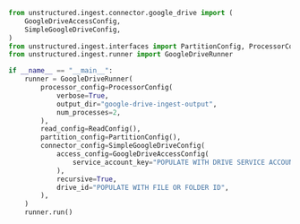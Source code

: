 ```python Python
from unstructured.ingest.connector.google_drive import (
    GoogleDriveAccessConfig,
    SimpleGoogleDriveConfig,
)
from unstructured.ingest.interfaces import PartitionConfig, ProcessorConfig, ReadConfig
from unstructured.ingest.runner import GoogleDriveRunner

if __name__ == "__main__":
    runner = GoogleDriveRunner(
        processor_config=ProcessorConfig(
            verbose=True,
            output_dir="google-drive-ingest-output",
            num_processes=2,
        ),
        read_config=ReadConfig(),
        partition_config=PartitionConfig(),
        connector_config=SimpleGoogleDriveConfig(
            access_config=GoogleDriveAccessConfig(
                service_account_key="POPULATE WITH DRIVE SERVICE ACCOUNT KEY"
            ),
            recursive=True,
            drive_id="POPULATE WITH FILE OR FOLDER ID",
        ),
    )
    runner.run()
```
